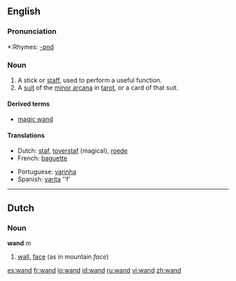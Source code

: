 {{see|wand}}
==English==

===Pronunciation===
*:Rhymes: [[Rhymes:English:-ɒnd|-ɒnd]]

===Noun===
{{en-noun}}

#A stick or [[staff]], used to perform a useful function.
#A [[suit]] of the [[minor arcana]] in [[tarot]], or a card of that suit.

====Derived terms====
*[[magic wand]]

====Translations====
{{top}}
*Dutch: [[staf]], [[toverstaf]] (magical), [[roede]]
*French: [[baguette]]
{{mid}}
*Portuguese: [[varinha]]
*Spanish: [[varita]] ''f'
{{bottom}}

----

==Dutch==

===Noun===
'''wand''' ''m''

#[[wall]], [[face]] (as in mountain ''face'')

[[es:wand]]
[[fr:wand]]
[[io:wand]]
[[id:wand]]
[[ru:wand]]
[[vi:wand]]
[[zh:wand]]